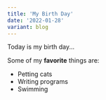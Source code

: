 ```yaml
---
title: 'My Birth Day'
date: '2022-01-28'
variant: blog
---
```


Today is my birth day...

Some of my **favorite** things are:

- Petting cats
- Writing programs
- Swimming
